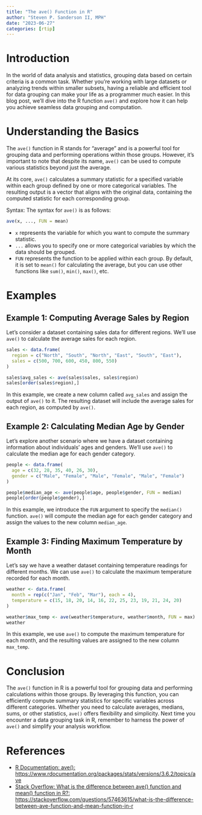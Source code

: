 ```yaml
---
title: "The ave() Function in R"
author: "Steven P. Sanderson II, MPH"
date: "2023-06-27"
categories: [rtip]
---
```


# Introduction

In the world of data analysis and statistics, grouping data based on certain criteria is a common task. Whether you're working with large datasets or analyzing trends within smaller subsets, having a reliable and efficient tool for data grouping can make your life as a programmer much easier. In this blog post, we'll dive into the R function `ave()` and explore how it can help you achieve seamless data grouping and computation.

# Understanding the Basics

The `ave()` function in R stands for "average" and is a powerful tool for grouping data and performing operations within those groups. However, it's important to note that despite its name, `ave()` can be used to compute various statistics beyond just the average.

At its core, `ave()` calculates a summary statistic for a specified variable within each group defined by one or more categorical variables. The resulting output is a vector that aligns with the original data, containing the computed statistic for each corresponding group.

Syntax:
The syntax for `ave()` is as follows:
```R
ave(x, ..., FUN = mean)
```
- `x` represents the variable for which you want to compute the summary statistic.
- `...` allows you to specify one or more categorical variables by which the data should be grouped.
- `FUN` represents the function to be applied within each group. By default, it is set to `mean()` for calculating the average, but you can use other functions like `sum()`, `min()`, `max()`, etc.

# Examples
## Example 1: Computing Average Sales by Region

Let's consider a dataset containing sales data for different regions. We'll use `ave()` to calculate the average sales for each region.

```r
sales <- data.frame(
  region = c("North", "South", "North", "East", "South", "East"),
  sales = c(500, 700, 600, 450, 800, 550)
)

sales$avg_sales <- ave(sales$sales, sales$region)
sales[order(sales$region),]
```

In this example, we create a new column called `avg_sales` and assign the output of `ave()` to it. The resulting dataset will include the average sales for each region, as computed by `ave()`.

## Example 2: Calculating Median Age by Gender
Let's explore another scenario where we have a dataset containing information about individuals' ages and genders. We'll use `ave()` to calculate the median age for each gender category.

```r
people <- data.frame(
  age = c(32, 28, 35, 40, 26, 30),
  gender = c("Male", "Female", "Male", "Female", "Male", "Female")
)

people$median_age <- ave(people$age, people$gender, FUN = median)
people[order(people$gender),]
```

In this example, we introduce the `FUN` argument to specify the `median()` function. `ave()` will compute the median age for each gender category and assign the values to the new column `median_age`.

## Example 3: Finding Maximum Temperature by Month
Let's say we have a weather dataset containing temperature readings for different months. We can use `ave()` to calculate the maximum temperature recorded for each month.

```r
weather <- data.frame(
  month = rep(c("Jan", "Feb", "Mar"), each = 4),
  temperature = c(15, 18, 20, 14, 16, 22, 25, 23, 19, 21, 24, 20)
)

weather$max_temp <- ave(weather$temperature, weather$month, FUN = max)
weather
```

In this example, we use `ave()` to compute the maximum temperature for each month, and the resulting values are assigned to the new column `max_temp`.

# Conclusion

The `ave()` function in R is a powerful tool for grouping data and performing calculations within those groups. By leveraging this function, you can efficiently compute summary statistics for specific variables across different categories. Whether you need to calculate averages, medians, sums, or other statistics, `ave()` offers flexibility and simplicity. Next time you encounter a data grouping task in R, remember to harness the power of `ave()` and simplify your analysis workflow.

# References
*   [R Documentation: ave(): https://www.rdocumentation.org/packages/stats/versions/3.6.2/topics/ave](https://www.rdocumentation.org/packages/stats/versions/3.6.2/topics/ave)
*   [Stack Overflow: What is the difference between ave() function and mean() function in R?: https://stackoverflow.com/questions/57463615/what-is-the-difference-between-ave-function-and-mean-function-in-r](https://stackoverflow.com/questions/57463615/what-is-the-difference-between-ave-function-and-mean-function-in-r)